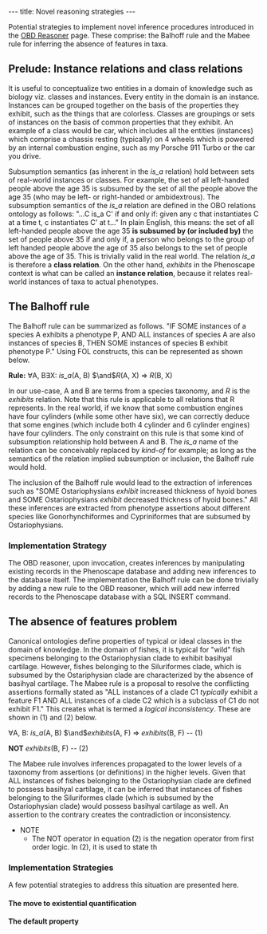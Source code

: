 ---
title: Novel reasoning strategies
---

Potential strategies to implement novel inference procedures introduced in the [[OBD_Reasoner#Novel_inference_procedures_for_Phenoscape|OBD Reasoner]]  page. These comprise: the Balhoff rule and the Mabee rule for inferring the absence of features in taxa.

== Prelude: Instance relations and class relations ==

It is useful to conceptualize two entities in a domain of knowledge such as biology viz. classes and instances. Every entity in the domain is an instance. Instances can be grouped together on the basis of the properties they exhibit, such as the things that are colorless. Classes are groupings or sets of instances on the basis of common properties that they exhibit. An example of a class would be car, which includes all the entities (instances) which comprise a chassis resting (typically) on 4 wheels which is powered by an internal combustion engine, such as my Porsche 911 Turbo or the car you drive.

Subsumption semantics (as inherent in the ''is_a'' relation) hold between sets of real-world instances or classes. For example, the set of all left-handed people above the age 35 is subsumed by the set of all the people above the age 35 (who may be left- or right-handed or ambidextrous). The subsumption semantics of the ''is_a'' relation are defined in the OBO relations ontology as follows: "...C is_a C' if and only if: given any c that instantiates C at a time t, c instantiates C' at t..." In plain English, this means: the set of all left-handed people above the age 35 '''is subsumed by (or included by)''' the set of people above 35 if and only if, a person who belongs to the group of left handed people above the age of 35 also belongs to the set of people above the age of 35. This is trivially valid in the real world. The relation ''is_a'' is therefore a '''class relation'''. On the other hand, ''exhibits'' in the Phenoscape context is what can be called an '''instance relation''', because it relates real-world instances of taxa to actual phenotypes.

==The Balhoff rule==

The Balhoff rule can be summarized as follows. "IF SOME instances of a species A exhibits a phenotype P, AND ALL instances of species A are also instances of species B, THEN SOME instances of species B exhibit phenotype P." Using FOL constructs, this can be represented as shown below.

'''Rule:''' <math>\forall</math>A, B<math>\exists </math>X: ''is_a''(A, B)  <math>\and </math>''R''(A, X)  <math>\Rightarrow</math> ''R''(B, X)

In our use-case, A and B are terms from a species taxonomy, and ''R'' is the ''exhibits'' relation. Note that this rule is applicable to all relations that R represents. In the real world, if we know that some combustion engines have four cylinders (while some other have six), we can correctly deduce that some engines (which include both 4 cylinder and 6 cylinder engines) have four cylinders. The only constraint on this rule is that some kind of subsumption relationship hold between A and B. The ''is_a'' name of the relation can be conceivably replaced by ''kind-of'' for example; as long as the semantics of the relation implied subsumption or inclusion, the Balhoff rule would hold.

The inclusion of the Balhoff rule would lead to the extraction of inferences such as "SOME Ostariophysians ''exhibit'' increased thickness of hyoid bones and SOME Ostariophysians ''exhibit'' decreased thickness of hyoid bones." All these inferences are extracted from phenotype assertions about different species like Gonorhynchiformes and Cypriniformes that are subsumed by Ostariophysians.

=== Implementation Strategy ===

The OBD reasoner, upon invocation, creates inferences by manipulating existing records in the Phenoscape database and adding new inferences to the database itself. The implementation the Balhoff rule can be done trivially by adding a new rule to the OBD reasoner, which will add new inferred records to the Phenoscape database with a SQL INSERT command.

== The absence of features problem ==

Canonical ontologies define properties of typical or ideal classes in the domain of knowledge. In the domain of fishes, it is typical for "wild" fish specimens belonging to the Ostariophysian clade to exhibit basihyal cartilage. However, fishes belonging to the Siluriformes clade, which is subsumed by the Ostariphysian clade are characterized by the absence of basihyal cartilage. The Mabee rule is a proposal to resolve the conflicting assertions formally stated as "ALL instances of a clade C1 ''typically'' exhibit a feature F1 AND ALL instances of a clade C2 which is a subclass of C1 do not exhibit F1." This creates what is termed a ''logical inconsistency''. These are shown in (1) and (2) below.

<math>\forall</math>A, B: ''is_a''(A, B)  <math>\and </math>''exhibits''(A, F)  <math>\Rightarrow</math> ''exhibits''(B, F) -- (1)

'''NOT''' ''exhibits''(B, F)                                                                                                -- (2)

The Mabee rule involves inferences propagated to the lower levels of a taxonomy from assertions (or definitions) in the higher levels. Given that ALL instances of fishes belonging to the Ostariophysian clade are defined to possess basihyal cartilage, it can be inferred that instances of fishes belonging to the Siluriformes clade (which is subsumed by the Ostariophysian clade) would possess basihyal cartilage as well. An assertion to the contrary creates the contradiction or inconsistency.

* NOTE
** The NOT operator in equation (2) is the negation operator from first order logic. In (2), it is used to state th


=== Implementation Strategies ===

A few potential strategies to address this situation are presented here.

==== The move to existential quantification ====

==== The default property ====